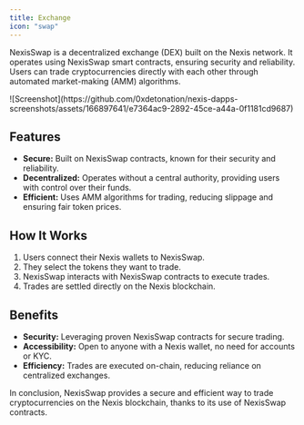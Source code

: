 ```yaml
---
title: Exchange
icon: "swap"
---
```

NexisSwap is a decentralized exchange (DEX) built on the Nexis network. It operates using NexisSwap smart contracts, ensuring security and reliability. Users can trade cryptocurrencies directly with each other through automated market-making (AMM) algorithms.

<div class="p-2 not-prose relative bg-gray-50/50 rounded-2xl overflow-hidden dark:bg-gray-800/25">
<div class="absolute inset-0 bg-grid-neutral-200/20 [mask-image:linear-gradient(0deg,#fff,rgba(255,255,255,0.6))] dark:bg-grid-white/5 dark:[mask-image:linear-gradient(0deg,rgba(255,255,255,0.1),rgba(255,255,255,0.5))]" style="background-position: 10px 10px;"></div>
![Screenshot](https://github.com/0xdetonation/nexis-dapps-screenshots/assets/166897641/e7364ac9-2892-45ce-a44a-0f1181cd9687)
</div>

## Features

- **Secure:** Built on NexisSwap contracts, known for their security and reliability.
- **Decentralized:** Operates without a central authority, providing users with control over their funds.
- **Efficient:** Uses AMM algorithms for trading, reducing slippage and ensuring fair token prices.

## How It Works

1. Users connect their Nexis wallets to NexisSwap.
2. They select the tokens they want to trade.
3. NexisSwap interacts with NexisSwap contracts to execute trades.
4. Trades are settled directly on the Nexis blockchain.

## Benefits

- **Security:** Leveraging proven NexisSwap contracts for secure trading.
- **Accessibility:** Open to anyone with a Nexis wallet, no need for accounts or KYC.
- **Efficiency:** Trades are executed on-chain, reducing reliance on centralized exchanges.

In conclusion, NexisSwap provides a secure and efficient way to trade cryptocurrencies on the Nexis blockchain, thanks to its use of NexisSwap contracts.
